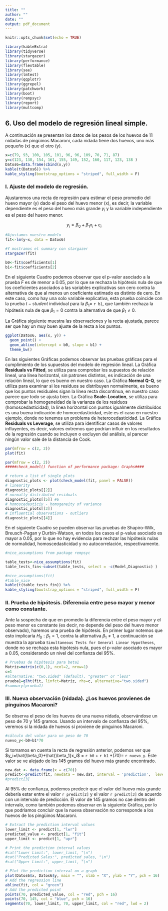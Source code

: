```yaml
---
title: ""
author: ""
date: ""
output: pdf_document
---
```



```r
knitr::opts_chunk$set(echo = TRUE)
```

```r
library(kableExtra)
library(tidyverse)
library(stargazer)
library(performance)
library(flextable)
library(see)
library(lmtest)
library(qqplotr)
library(ggrepel)
library(patchwork)
library(boot)
library(rempsyc)
library(report)
library(multcomp)
```


## 6. Uso del modelo de regresión lineal simple. 

A continuación se presentan los datos de los pesos de los huevos de 11 nidadas de pingüinos Macaroni, cada nidada tiene dos huevos, uno más pequeño (x) que el otro (y). 

```r
x=c(79, 93, 100, 105, 101, 96, 96, 109, 70, 71, 87)
y=c(123, 138, 154, 161, 155, 149, 152, 160, 117, 123, 138 )
Datos6=data.frame(cbind(x,y))
kable(t(Datos6)) %>%
kable_styling(bootstrap_options = "striped", full_width = F)
```

### I. Ajuste del modelo de regresión.

Ajustaremos una recta de regresión para estimar el peso promedio del huevo mayor (y) dado el peso del huevo menor (x), es decir, la variable dependiente es el peso del huevo más grande $y_i$ y la variable independiente es el peso del huevo menor. 


$$y_i=\beta_0+\beta_1x_i+\varepsilon_i$$ 



```r
#Ajustamos nuestro modelo 
fit<-lm(y~x, data = Datos6)

#Y mostramos el summary con stargazer
stargazer(fit)
```


```r
b0<-fit$coefficients[1]
b1<-fit$coefficients[2]
```


En el siguiente Cuadro podemos observar que el p-valor asociado a la prueba $F$ es de menor a 0.05, por lo que se rechaza la hipótesis nula de que los coeficientes asociados a las variables explicativas son cero contra la alternativa de que al menos un coeficiente estimado es distinto de cero. En este caso, como hay una solo variable explicativa, esta prueba coincide con la prueba $t-student$ individual para la $\beta_1$= `r b1`, que también rechaza la hipótesis nula de que $\beta_1=0$ contra la alternativa de que $\beta_1 \neq0$. 





\begin{table}[!htbp] \centering 
  \caption{} 
  \label{} 
\footnotesize
\begin{tabular}{@{\extracolsep{5pt}}lc} 
\\[-1.8ex]\hline 
\hline \\[-1.8ex] 
 & \multicolumn{1}{c}{\textit{Dependent variable:}} \\ 
\cline{2-2} 
\\[-1.8ex] & y \\ 
\hline \\[-1.8ex] 
 x & 1.169$^{***}$ \\ 
  & s.e.(0.088) \\
  & t-value: 13.225 \\
  & Pr(>|t|): 3.35e-07\\
  & \\ 
 Constant & 35.674$^{***}$ \\ 
  & s.e.(8.171) \\
  & t-value: 4.366 \\
  & Pr(>|t|): 0.00181\\
  & \\ 
\hline \\[-1.8ex] 
Observations & 11 \\ 
R$^{2}$ & 0.951 \\ 
Adjusted R$^{2}$ & 0.946 \\ 
Residual Std. Error & 3.702 (df = 9) \\ 
F Statistic & 174.895$^{***}$ (df = 1; 9); p-value: 3.351e-07 \\ 
\hline 
\hline \\[-1.8ex] 
\textit{Note:}  & \multicolumn{1}{r}{$^{*}$p$<$0.1; $^{**}$p$<$0.05; $^{***}$p$<$0.01} \\ 
\end{tabular} 
\end{table} 


La Gráfica siguiente muestra las observaciones y la recta ajustada, parece ser que hay un muy buen ajuste de la recta a los puntos. 



```r
ggplot(Datos6, aes(x, y)) +
  geom_point() +
  geom_abline(intercept = b0, slope = b1) + 
  theme_bw()
```

En las siguientes Gráficas podemos observar  las pruebas gráficas para el cumplimiento de los supuestos del modelo de regresión lineal. La Gráfica **Residuals vs Fitted**, se utiliza para comprobar los supuestos de relación lineal, una línea horizontal, sin patrones distintos, es indicación de una relación lineal, lo que es bueno en nuestro caso. La Gráfica **Normal Q-Q**, se utiliza para examinar si los residuos se distribuyen normalmente, es bueno que los puntos residuales sigan la línea recta discontinua, en nuestro caso parece que todo se ajusta bien. La Gráfica **Scale-Location**, se utiliza para comprobar la homogeneidad de la varianza de los residuos (homoscedasticidad), la línea horizontal con puntos igualmente distribuidos es una buena indicación de homocedasticidad, este es el caso en nuestro ejemplo, donde no tenemos un problema de heterocedasticidad. La Gráfica **Residuals vs Leverage**, se utiliza para identificar casos de valores influyentes, es decir, valores extremos que podrían influir en los resultados de la regresión cuando se incluyen o excluyen del análisis, al parecer ningún valor sale de la distancia de Cook. 



```r
par(mfrow = c(2, 2))
plot(fit)
```



```r
par(mfrow = c(2, 2))
#####check_model() function of performance package: Graphs####

# return a list of single plots
diagnostic_plots <- plot(check_model(fit, panel = FALSE))
# linearity
diagnostic_plots[[2]]
# normally distributed residuals
diagnostic_plots[[5]] #6
# homoscedasticiy - homogeneity of variance
diagnostic_plots[[3]]
# influential observations - outliers
diagnostic_plots[[4]]


```



En el siguiente Cuadro se pueden observar las pruebas de Shapiro-Wilk, Breusch-Pagan y Durbin-Watson, en todos los casos el p-value asociado es mayor a 0.05, por lo que no hay evidencia para rechzar las hipótesis nulas de normalidad, homoscedasticidad y no autocorrelación, respectivamente. 



```r
#nice_assumptions from package rempsyc

table_tests<-nice_assumptions(fit)
table_tests_fin<-subset(table_tests, select = -c(Model,Diagnostic) )
```



```r
#nice_assumptions(fit)
#table_nice
kable(t(table_tests_fin)) %>%
kable_styling(bootstrap_options = "striped", full_width = F)

```




### II. Prueba de hipótesis. Diferencia entre peso mayor y menor como constante. 

Ante la sospecha de que en promedio la diferencia entre el peso mayor y el peso menor es constante (es decir, no depende del peso del huevo menor observado), haremos una prueba de hipótesis. En primer lugar notemos que esto implicaría $H_0: \beta_1=1$, contra la alternativa $\beta_1\neq1$, a continuación se muestra la aprueba ``Simultaneous Tests for General Linear Hypotheses``, donde no se rechaza esta hipótesis nula, pues el p-valor asociado es mayor a 0.05, considerando un nivel del confianza del 95%.  


```r
# Pruebas de hipótesis para beta1
Matriz=matrix(c(0,1), ncol=2, nrow=1)
c=1
#alternative: "two.sided" (default), "greater" or "less"
prueba1=glht(fit, linfct=Matriz, rhs=c, alternative="two.sided")
#summary(prueba1)
```


\begin{table}[!htbp] \centering
\footnotesize
\begin{tabular}{|lllll|}
\hline
\multicolumn{5}{|c|}{Simultaneous Tests for General Linear Hypotheses}                                                                                                \\ 
\multicolumn{5}{|c|}{Fit: lm(formula = Y $\sim$x, data = Datos6)}                                                                                                    \\
\multicolumn{5}{|l|}{Linear Hypotheses:}                                                                                                                            \\ \hline
\multicolumn{1}{|l|}{}                    & \multicolumn{1}{l|}{Estimate} & \multicolumn{1}{l|}{Std. Error} & \multicolumn{1}{l|}{t value}         & Pr(\textless{}t) \\ \hline
\multicolumn{1}{|l|}{1 == 1} & \multicolumn{1}{l|}{1.16940}  & \multicolumn{1}{l|}{0.08842}     & \multicolumn{1}{l|}{1.916}         & 0.0877           \\ \hline
\multicolumn{5}{|l|}{}                             \\ \hline
\multicolumn{1}{|l|}{Signif. codes:}      & \multicolumn{4}{l|}{0 ‘***’ 0.001 ‘**’ 0.01 ‘*’ 0.05 ‘.’ 0.1 ‘ ’ 1}                                                       \\ \hline
\multicolumn{5}{|l|}{(Adjusted p values reported -- single-step method)}                                                                                              \\ \hline
\end{tabular}
\end{table}



### III. Nueva observación (nidada). ¿Los huevos provienes de pinguinos Macaroni?


Se observa el peso de los huevos de una nueva nidada, observándose un peso de 70 y 145 gramos. Usando un intervalo de confianza del 95%, veremos si la nidada de huevos sí proviene de pinguinos Macaroni. 



```r
#cálculo del valor para un peso de 70
nuevo_y<-b0+b1*70
```

Si tomamos en cuenta la recta de regresión anterior, podemos ver que $y_i=\hat{\beta_0}+\hat{\beta_1}x_i$ = `r b0` + `r b1` *(70)= `r nuevo_y`. Éste valor se ve alejado de los 145 gramos del huevo más grande encontrado.





```r
new.dat <- data.frame(x = c(70))
predict<-predict(fit, newdata = new.dat, interval = 'prediction',  level = 0.95)
#predict[3]
```



Al 95% de confianza, podemos predecir que el valor del huevo más grande debería estar entre el valor `r predict[2]` y el valor `r predict[3]` de acuerdo con un intervalo de predicción. El valor de 145 gramos no cae dentro del intervalo, como también podemos observar en la siguiente Gráfica, por lo que podríamos concluir que la nueva observación no corresponde a los huevos de los pingüinos Macaroni. 



```r
# Extract the prediction interval values
lower_limit <- predict[1, "lwr"]
predicted_value <- predict[1, "fit"]
upper_limit <- predict[1, "upr"]

# Print the prediction interval values
#cat("Lower Limit:", lower_limit, "\n")
#cat("Predicted Sales:", predicted_sales, "\n")
#cat("Upper Limit:", upper_limit, "\n")
```


```r

# Plot the prediction interval on a graph
plot(Datos6$x, Datos6$y, main = "", xlab = "X", ylab = "Y", pch = 16)
# Add the regression line
abline(fit, col = "green")  
# Add the predicted point
points(70, predicted_value, col = "red", pch = 16)
points(70, 145, col = "blue", pch = 16)
segments(70, lower_limit, 70, upper_limit, col = "red", lwd = 2)
```
















